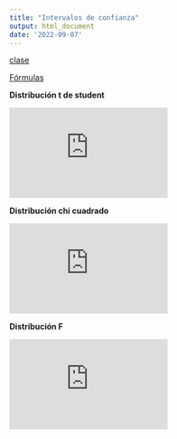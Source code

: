 ```yaml
---
title: "Intervalos de confianza"
output: html_document
date: '2022-09-07'
---
```




[clase](https://github.com/estadisticaITM/estadisticaITM.github.io/blob/master/Intervalos%20de%20confianzajtg.pdf)

[Fórmulas](https://github.com/estadisticaITM/estadisticaITM.github.io/blob/master/f%C3%B3rmulas.pdf)




**Distribución t de student**

<iframe width="280" height="160" src="https://www.youtube.com/embed/wGSutshZDiA?list=RDCMUCMLQ_dQirjjwPjR8skwX3gA" title="YouTube video player" frameborder="0" allow="accelerometer; autoplay; clipboard-write; encrypted-media; gyroscope; picture-in-picture" allowfullscreen></iframe>

**Distribución chi cuadrado**

<iframe width="280" height="160" src="https://www.youtube.com/embed/teJ2of7rtKo?list=RDCMUCMLQ_dQirjjwPjR8skwX3gA" title="Uso de la tabla chi-cuadrada" frameborder="0" allow="accelerometer; autoplay; clipboard-write; encrypted-media; gyroscope; picture-in-picture" allowfullscreen></iframe>

**Distribución F**

<iframe width="280" height="160" src="https://www.youtube.com/embed/wFwKZyvyGOg?list=RDCMUCMLQ_dQirjjwPjR8skwX3gA" title="Uso de la tabla F" frameborder="0" allow="accelerometer; autoplay; clipboard-write; encrypted-media; gyroscope; picture-in-picture" allowfullscreen></iframe>
